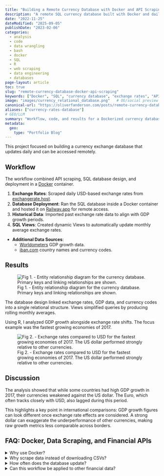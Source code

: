 ```yaml
---
title: "Building a Remote Currency Database with Docker and API Scraping"
description: "A remote SQL currency database built with Docker and daily API scraping, linked with GDP data to study exchange-rate effects."
date: "2022-11-25"
dateModified: "2025-09-05"
publishDate: "2023-02-06"
categories:
  - analysis
  - code
  - data wrangling
  - bash
  - docker
  - SQL
  - R
  - web scraping
  - data engineering
  - databases
page-layout: article
toc: true
slug: "remote-currency-database-docker-api-scraping"
keywords: ["Docker", "SQL", "currency database", "exchange rates", "API scraping", "R", "GDP"]
image: "images/currency_relational_database.png"   # OG/social preview
canonical-url: "https://oliverfanderson.com/posts/remote-currency-database-docker-api-scraping"
aliases: ["currency-rates-database"]
# GEO/LLM
summary: "Workflow, code, and results for a Dockerized currency database that ingests daily USD rates, links GDP data, and analyzes 2017 performance."
metadata:
  geo:
    type: "Portfolio Blog"
---
```


```{=html}
<style>
.keywords {
  display: none !important;
}
</style>
```

This project focused on building a currency exchange database that updates daily and can be accessed remotely.

## Workflow

The workflow combined API scraping, SQL database design, and deployment in a [Docker](https://www.docker.com/ "Docker - Home"){target="blank"} container.

1.  **Exchange Rates**: Scraped daily USD-based exchange rates from [exchangerate.host](https://api.exchangerate.host/latest/?base=USD "exchangerate.host - Exhange Rates, Base USD"){target="blank"}.
2.  **Database Deployment**: Ran the SQL database inside a Docker container and hosted it on [Railway.app](https://railway.app/ "Railway.app"){target="blank"} for remote access.
3.  **Historical Data**: Imported past exchange rate data to align with GDP growth periods.
4.  **SQL Views**: Created dynamic Views to automatically update monthly average exchange rates.

-   **Additional Data Sources**:
    -   [Worldometers](https://www.worldometers.info/gdp/gdp-by-country/ "GDP by Country - Worldometers"){target="blank"} GDP growth data.
    -   [iban.com](https://www.iban.com/currency-codes "Currency codes - iban.com"){target="blank"} country names and currency codes.

## Results

![Fig 1. - Entity relationship diagram for the currency database. Primary keys and linking relationships are shown.](images/currency_relational_database.png "Currency database diagram.")

The database design linked exchange rates, GDP data, and currency codes into a single relational structure. Views simplified queries by producing rolling monthly averages.

Using R, I analyzed GDP growth alongside exchange rate shifts. The focus example was the fastest growing economies of 2017.

![Fig 2. - Exchange rates compared to USD for the fastest growing economies of 2017. The US dollar performed strongly relative to other currencies.](images/perc_gdp_currency_rates.png "Change in currency rates relative to USD since 2017.")

## Discussion

The analysis showed that while some countries had high GDP growth in 2017, their currencies weakened against the US dollar. The Euro, which often tracks closely with USD, also lagged during this period.

This highlights a key point in international comparisons: GDP growth figures can look different once exchange rate effects are considered. A strong dollar can exaggerate the underperformance of other currencies, making raw growth metrics less comparable across borders.

## FAQ: Docker, Data Scraping, and Financial APIs

::::::: faqs-container
<details class="faq">

<summary>[Why use Docker?]{.faq-question}</summary>

::: faq-answer
Docker made the database portable and easy to deploy on Railway.
:::

</details>

<details class="faq">

<summary>[Why scrape data instead of downloading CSVs?]{.faq-question}</summary>

::: faq-answer
Daily API scraping ensured the database stayed current and automatically provides the most updated data.
:::

</details>

<details class="faq">

<summary>[How often does the database update?]{.faq-question}</summary>

::: faq-answer
Exchange rates are pulled once per day, while SQL Views provide rolling monthly averages.
:::

</details>

<details class="faq">

<summary>[Can this workflow be applied to other financial data?]{.faq-question}</summary>

::: faq-answer
Yes. The structure works for any API-driven dataset where regular updates and historical context are important.
:::

</details>
:::::::

```{=html}
<script type="application/ld+json">
{
  "@context": "https://schema.org",
  "@type": "BlogPosting",
  "headline": "Building a Remote Currency Database with Docker and API Scraping",
  "description": "A remote SQL currency database built with Docker and daily API scraping, linked with GDP data to study exchange-rate effects.",
  "datePublished": "2023-02-06",
  "dateModified": "2025-09-05",
  "image": "https://oliverfanderson.com/posts/images/currency_relational_database.png",
  "url": "https://oliverfanderson.com/posts/remote-currency-database-docker-api-scraping",
  "mainEntityOfPage": {
    "@type": "WebPage",
    "@id": "https://oliverfanderson.com/posts/remote-currency-database-docker-api-scraping"
  },
  "keywords": ["Docker", "SQL", "currency database", "exchange rates", "API scraping", "R", "GDP", "data engineering", "databases"],
  "about": [
    {
      "@type": "SoftwareApplication",
      "name": "Docker"
    },
    {
      "@type": "Dataset",
      "name": "Currency Exchange Rates"
    },
    {
      "@type": "Dataset", 
      "name": "GDP Growth Data"
    }
  ],
  "programmingLanguage": ["R", "SQL"],
  "mentions": [
    {
      "@type": "SoftwareApplication",
      "name": "Docker",
      "url": "https://www.docker.com/"
    },
    {
      "@type": "WebAPI",
      "name": "exchangerate.host API",
      "url": "https://api.exchangerate.host/latest/?base=USD"
    },
    {
      "@type": "SoftwareApplication",
      "name": "Railway.app",
      "url": "https://railway.app/"
    }
  ],
  "hasPart": [
    {
      "@type": "SoftwareSourceCode",
      "name": "Currency API Scraping Workflow",
      "description": "Daily scraping of USD-based exchange rates from exchangerate.host API",
      "programmingLanguage": "R",
      "codeSampleType": "code snippet"
    },
    {
      "@type": "SoftwareSourceCode",
      "name": "Docker Database Deployment",
      "description": "SQL database containerization and deployment on Railway.app",
      "programmingLanguage": "SQL",
      "codeSampleType": "code snippet"
    },
    {
      "@type": "SoftwareSourceCode",
      "name": "SQL Views for Monthly Averages",
      "description": "Dynamic SQL Views for calculating rolling monthly exchange rate averages",
      "programmingLanguage": "SQL",
      "codeSampleType": "code snippet"
    },
    {
      "@type": "CreativeWork",
      "name": "Currency Database Entity Relationship Diagram",
      "description": "Relational database design linking exchange rates, GDP data, and currency codes",
      "@type": "Diagram"
    },
    {
      "@type": "CreativeWork",
      "name": "GDP Growth vs Exchange Rate Analysis",
      "description": "Visualization comparing 2017 GDP growth with currency performance against USD",
      "@type": "Chart"
    }
  ],
  "isPartOf": {
    "@type": "Blog",
    "name": "Oliver F. Anderson Portfolio",
    "url": "https://oliverfanderson.com/"
  }
}
</script>
```